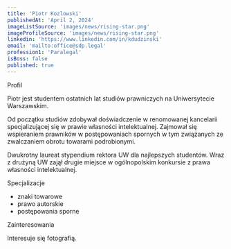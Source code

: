 ```yaml
---
title: 'Piotr Kozlowski'
publishedAt: 'April 2, 2024'
imageListSource: 'images/news/rising-star.png'
imageProfileSource: 'images/news/rising-star.png'
linkedin: 'https://www.linkedin.com/in/kdudzinski'
email: 'mailto:office@sdp.legal'
profession1: 'Paralegal'
isBoss: false
published: true
---
```


<ProfileSection type="profile">Profil</ProfileSection>

Piotr jest studentem ostatnich lat studiów prawniczych na Uniwersytecie Warszawskim.

Od początku studiów zdobywał doświadczenie w renomowanej kancelarii specjalizującej się w prawie własności intelektualnej. Zajmował się wspieraniem prawników w postępowaniach spornych w tym związanych ze zwalczaniem obrotu towarami podrobionymi.

Dwukrotny laureat stypendium rektora UW dla najlepszych studentów. Wraz z drużyną UW zajął drugie miejsce w ogólnopolskim konkursie z prawa własności intelektualnej.


<ProfileSection type="search">Specjalizacje</ProfileSection>

- znaki towarowe
- prawo autorskie
- postępowania sporne

<ProfileSection type="hobby">Zainteresowania</ProfileSection>

Interesuje się fotografią.